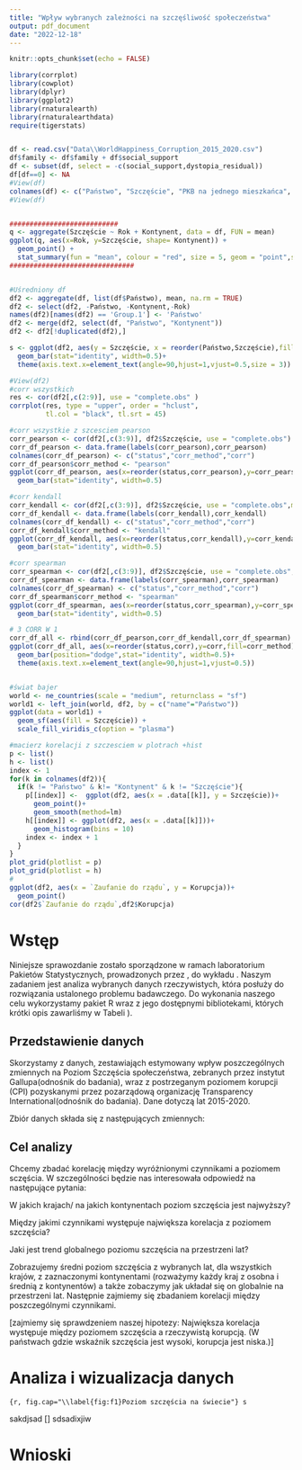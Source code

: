 ---
title: "Wpływ wybranych zależności na szczęśliwość społeczeństwa"
output: pdf_document
date: "2022-12-18"
---
\renewcommand{\contentsname}{Spis treści}
\renewcommand{\figurename}{Wykres}
\renewcommand{\tablename}{Tabela}

```{r setup, include=FALSE}
knitr::opts_chunk$set(echo = FALSE)
```
```{r echo=FALSE, warning=FALSE, include=FALSE}

library(corrplot)
library(cowplot)
library(dplyr)
library(ggplot2)
library(rnaturalearth)
library(rnaturalearthdata)
require(tigerstats)


df <- read.csv("Data\\WorldHappiness_Corruption_2015_2020.csv")
df$family <- df$family + df$social_support  
df <- subset(df, select = -c(social_support,dystopia_residual))
df[df==0] <- NA
#View(df)
colnames(df) <- c("Państwo", "Szczęście", "PKB na jednego mieszkańca", "Rodzina", "Zdrowie", "Wolność", "Szczodrość", "Zaufanie do rządu","Kontynent","Rok", "Korupcja")
#View(df)


###########################
q <- aggregate(Szczęście ~ Rok + Kontynent, data = df, FUN = mean)
ggplot(q, aes(x=Rok, y=Szczęście, shape= Kontynent)) +
  geom_point() +
  stat_summary(fun = "mean", colour = "red", size = 5, geom = "point",shape = "o")
###############################


#Uśredniony df
df2 <- aggregate(df, list(df$Państwo), mean, na.rm = TRUE)
df2 <- select(df2, -Państwo, -Kontynent,-Rok)
names(df2)[names(df2) == 'Group.1'] <- 'Państwo'
df2 <- merge(df2, select(df, "Państwo", "Kontynent"))
df2 <- df2[!duplicated(df2),]

s <- ggplot(df2, aes(y = Szczęście, x = reorder(Państwo,Szczęście),fill=Kontynent))+
  geom_bar(stat="identity", width=0.5)+
  theme(axis.text.x=element_text(angle=90,hjust=1,vjust=0.5,size = 3))

#View(df2)
#corr wszystkich
res <- cor(df2[,c(2:9)], use = "complete.obs" )
corrplot(res, type = "upper", order = "hclust", 
         tl.col = "black", tl.srt = 45)

#corr wszystkie z szcesciem pearson
corr_pearson <- cor(df2[,c(3:9)], df2$Szczęście, use = "complete.obs")
corr_df_pearson <- data.frame(labels(corr_pearson),corr_pearson)
colnames(corr_df_pearson) <- c("status","corr_method","corr")
corr_df_pearson$corr_method <- "pearson"
ggplot(corr_df_pearson, aes(x=reorder(status,corr_pearson),y=corr_pearson)) +
  geom_bar(stat="identity", width=0.5)

#corr kendall
corr_kendall <- cor(df2[,c(3:9)], df2$Szczęście, use = "complete.obs",method = "kendall")
corr_df_kendall <- data.frame(labels(corr_kendall),corr_kendall)
colnames(corr_df_kendall) <- c("status","corr_method","corr")
corr_df_kendall$corr_method <- "kendall"
ggplot(corr_df_kendall, aes(x=reorder(status,corr_kendall),y=corr_kendall)) +
  geom_bar(stat="identity", width=0.5)

#corr spearman
corr_spearman <- cor(df2[,c(3:9)], df2$Szczęście, use = "complete.obs",method = "spearman")
corr_df_spearman <- data.frame(labels(corr_spearman),corr_spearman)
colnames(corr_df_spearman) <- c("status","corr_method","corr")
corr_df_spearman$corr_method <- "spearman"
ggplot(corr_df_spearman, aes(x=reorder(status,corr_spearman),y=corr_spearman)) +
  geom_bar(stat="identity", width=0.5)

# 3 CORR W 1
corr_df_all <- rbind(corr_df_pearson,corr_df_kendall,corr_df_spearman)
ggplot(corr_df_all, aes(x=reorder(status,corr),y=corr,fill=corr_method)) +
  geom_bar(position="dodge",stat="identity", width=0.5)+
  theme(axis.text.x=element_text(angle=90,hjust=1,vjust=0.5))


#świat bajer
world <- ne_countries(scale = "medium", returnclass = "sf")
world1 <- left_join(world, df2, by = c("name"="Państwo"))
ggplot(data = world1) +
  geom_sf(aes(fill = Szczęście)) +
  scale_fill_viridis_c(option = "plasma")

#macierz korelacji z szczesciem w plotrach +hist
p <- list()
h <- list()
index <- 1
for(k in colnames(df2)){
  if(k != "Państwo" & k!= "Kontynent" & k != "Szczęście"){
    p[[index]] <-  ggplot(df2, aes(x = .data[[k]], y = Szczęście))+ 
      geom_point()+
      geom_smooth(method=lm)
    h[[index]] <- ggplot(df2, aes(x = .data[[k]]))+
      geom_histogram(bins = 10)
    index <- index + 1
  }
}
plot_grid(plotlist = p)
plot_grid(plotlist = h)
#
ggplot(df2, aes(x = `Zaufanie do rządu`, y = Korupcja))+ 
  geom_point()
cor(df2$`Zaufanie do rządu`,df2$Korupcja)
```

\tableofcontents

# Wstęp

Niniejsze sprawozdanie zostało sporządzone w ramach laboratorium Pakietów Statystycznych, prowadzonych przez \href{https://dkucharc.github.io/academic/}{dr inż. Daniela Kucharczyka}, do wykładu \href{http://prac.im.pwr.edu.pl/~giniew/doku.php}{dr Andrzeja Giniewicza}. Naszym zadaniem jest analiza wybranych danych rzeczywistych, która posłuży do rozwiązania ustalonego problemu badawczego.
Do wykonania naszego celu wykorzystamy pakiet R wraz z jego dostępnymi bibliotekami, których krótki opis zawarliśmy w Tabeli \ref{tab:pakiety}).
\begin{center}

```{r}
names <- c("corrplot",
           "cowplot",
           "dplyr",
           "ggplot2",
           "rnaturalearth",
           "rnaturalearthdata",
           "tigerstats")
descriptions <- c("lines", 
                  "lines",  
                  "lines",  
                  "lines",  
                  "lines",  
                  "lines",  
                  "lines")

Packages <- data.frame(names, descriptions)
knitr::kable(Packages,"latex", align = c("c", "c"), caption = "Biblioteki używane w raporcie", label = "pakiety")
```
\end{center}

## Przedstawienie danych
Skorzystamy z danych, zestawiająch estymowany wpływ poszczególnych zmiennych na Poziom Szczęścia społeczeństwa, zebranych przez instytut Gallupa(odnośnik do badania), wraz z postrzeganym poziomem korupcji (CPI) pozyskanymi przez pozarządową organizację Transparency International(odnośnik do badania). Dane dotyczą lat 2015-2020.

Zbiór danych składa się z następujących zmiennych:

\begin{itemize}
\item \textbf{Poziom szczęścia} - średnia odpowiedzi na pytanie dotyczące oceny życia z ankiety Gallup World Poll (GWP).
\item \textbf{Państwo} - nazwa państwa do którego odnoszą się pozostałe dane.
\item \textbf{Kontynent} - kontynent na którym znajduje się dane państwo.
\item \textbf{Rok} - rok z którego pochodzą zebrane dane.
\item \textbf{PKB na jednego mieszkańca} - szacowany zakres, w jakim PKB na mieszkańca przyczynia się do obliczenia poziomu szczęścia. Jest to stosunek wartości PKB w cenach bieżących do liczby ludności danego obszaru.
\item \textbf{Rodzina} - szacowany stopień, w jakim rodzina przyczynia się do obliczenia poziomu szczęścia. Jest to średnia odpowiedzi w danym kraju, na pytanie GWP "Czy będąc w potrzebie, możesz zawsze liczyć na krewnych bądź przyjaciół?".
\item \textbf{Zdrowie} - szacowany stopień, w jakim zdrowie (oczekiwana długość życia) przyczynia się do obliczenia poziomu szczęścia. Estymowana długość życia, obliczana na podstawie danych Światowej Organizacji Zdrowia.
\item \textbf{Wolność} - szacowany stopień, w jakim wolność przyczynia się do obliczenia poziomu szczęścia. Uśredniona odpowiedź na pytanie GWP "Czy jesteś usatysfakcjonowany z poziomu wolności wyboru, do tego co chcesz robić w swoim życiu?"
\item \textbf{Szczodrość} - szacowany stopień, w jakim szczodrość przyczynia się do obliczenia poziomu szczęścia. Równa residuum z regresji średniej krajowej odpowiedzi na pytanie GWP "Czy w ostatnim miesiącu przekazałeś pieniądze na cele charytatywne?" Przeliczonym w stosunku do PKB na osobę.
\item \textbf{Zaufanie do rządu} - szacowany stopień, w jakim zaufanie do rządu przyczynia się do obliczenia poziomu szczęścia. Średnia odpowiedź na pytania "Czy korupcja jest rozpowszechniona w rządzie?" oraz "Czy korupcja jest rozpowszechniona w przedsiębiorstwach?". W przypadku braku danych dotyczących korupcji w rządzie, jako ogólną miarę postrzegania korupcji stosuje się percepcję korupcji w biznesie.
\end{itemize}




## Cel analizy
Chcemy zbadać korelację między wyróżnionymi czynnikami a poziomem sczęścia. W szczególności będzie nas interesowała odpowiedź na następujące pytania:

W jakich krajach/ na jakich kontynentach poziom szczęścia jest najwyższy?

Między jakimi czynnikami występuje największa korelacja z poziomem szczęścia?

Jaki jest trend globalnego poziomu szczęścia na przestrzeni lat?

Zobrazujemy średni poziom szczęścia z wybranych lat, dla wszystkich krajów, z zaznaczonymi kontynentami (rozważymy każdy kraj z osobna i średnią z kontynentów) a także zobaczymy jak układał się on globalnie na przestrzeni lat. Następnie zajmiemy się zbadaniem korelacji między poszczególnymi czynnikami.

[zajmiemy się sprawdzeniem naszej hipotezy: 
Największa korelacja występuje między poziomem szczęścia a rzeczywistą korupcją. (W państwach gdzie wskaźnik szczęścia jest wysoki, korupcja jest niska.)]

# Analiza i wizualizacja danych


```{r, fig.cap="\\label{fig:f1}Poziom szczęścia na świecie"}
s
```

sakdjsad [\ref{fig:f1}] sdsadixjiw


# Wnioski

